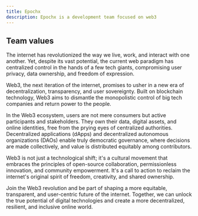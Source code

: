 ```yaml
---
title: Epochx
description: Epochx is a development team focused on web3
---
```


## Team values

The internet has revolutionized the way we live, work, and interact with one another. Yet, despite its vast potential, the current web paradigm has centralized control in the hands of a few tech giants, compromising user privacy, data ownership, and freedom of expression.

Web3, the next iteration of the internet, promises to usher in a new era of decentralization, transparency, and user sovereignty. Built on blockchain technology, Web3 aims to dismantle the monopolistic control of big tech companies and return power to the people.

In the Web3 ecosystem, users are not mere consumers but active participants and stakeholders. They own their data, digital assets, and online identities, free from the prying eyes of centralized authorities. Decentralized applications (dApps) and decentralized autonomous organizations (DAOs) enable truly democratic governance, where decisions are made collectively, and value is distributed equitably among contributors.

Web3 is not just a technological shift; it's a cultural movement that embraces the principles of open-source collaboration, permissionless innovation, and community empowerment. It's a call to action to reclaim the internet's original spirit of freedom, creativity, and shared ownership.

Join the Web3 revolution and be part of shaping a more equitable, transparent, and user-centric future of the internet. Together, we can unlock the true potential of digital technologies and create a more decentralized, resilient, and inclusive online world.
